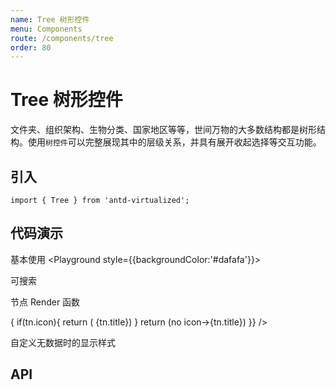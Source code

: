 ```yaml
---
name: Tree 树形控件
menu: Components
route: /components/tree
order: 80
---
```



# Tree 树形控件

文件夹、组织架构、生物分类、国家地区等等，世间万物的大多数结构都是树形结构。使用`树控件`可以完整展现其中的层级关系，并具有展开收起选择等交互功能。


## 引入

```
import { Tree } from 'antd-virtualized';
```

## 代码演示

基本使用
<Playground style={{backgroundColor:'#dafafa'}}>
<Tree
  placeholder="支持大数据的Tree"
  treeData={treeData}
/>
</Playground>

可搜索

<Playground>
<TreeSearch
  placeholder="支持大数据的Tree"
  treeData={treeData}
  selectable
/>
</Playground>

节点 Render 函数

<Playground>
<Tree
  placeholder="支持大数据的Tree"
  treeData={renderTreeData}
  selectable
  keyField="key"
  render={(tn)=>{
    if(tn.icon){
      return (<React.Fragment><Icon type={tn.icon}/> {tn.title}</React.Fragment>)
    }
    return (<span>no icon->{tn.title}</span>)
  }}
/>
</Playground>

自定义无数据时的显示样式

<Playground>
<TreeSearch
  placeholder="支持大数据的Tree"
  treeData={treeData}
  selectable
  notFoundContent="无数据"
/>
</Playground>


## API

<Props of={Tree} />